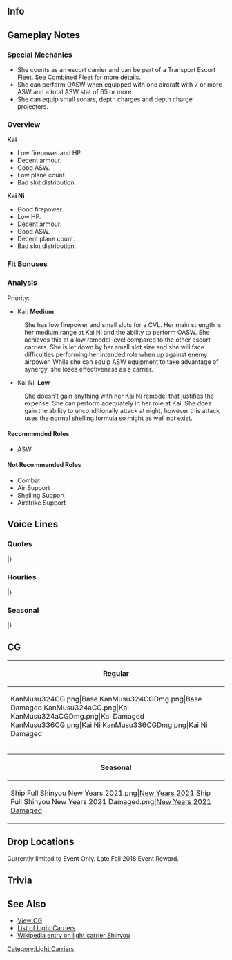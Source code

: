 ==Info==
{{KanmusuInfo|ID=324}}
{{KanmusuInfo|ID=324a}}
{{KanmusuInfo|ID=336}}

==Gameplay Notes==
===Special Mechanics===
* She counts as an escort carrier and can be part of a Transport Escort Fleet. See [[Combined Fleet]] for more details.
* She can perform OASW when equipped with one aircraft with 7 or more ASW and a total ASW stat of 65 or more.
* She can equip small sonars, depth charges and depth charge projectors.

===Overview===
'''Kai'''
* Low firepower and HP.
* Decent armour.
* Good ASW.
* Low plane count.
* Bad slot distribution.

'''Kai Ni'''
* Good firepower.
* Low HP.
* Decent armour.
* Good ASW.
* Decent plane count.
* Bad slot distribution.

===Fit Bonuses===
{{:{{BASEPAGENAME}}/Equipment Bonuses}}
{{clear}}

===Analysis===
Priority: 

* Kai: '''Medium'''
: She has low firepower and small slots for a CVL. Her main strength is her medium range at Kai Ni and the ability to perform OASW. She achieves this at a low remodel level compared to the other escort carriers. She is let down by her small slot size and she will face difficulties performing her intended role when up against enemy airpower. While she can equip ASW equipment to take advantage of synergy, she loses effectiveness as a carrier.

* Kai Ni: '''Low'''
: She doesn't gain anything with her Kai Ni remodel that justifies the expense. She can perform adequately in her role at Kai. She does gain the ability to unconditionally attack at night, however this attack uses the normal shelling formula so might as well not exist.

====Recommended Roles====
* ASW

====Not Recommended Roles====
* Combat
* Air Support
* Shelling Support
* Airstrike Support

==Voice Lines==
===Quotes===
{{ShipquoteHeader}}
{{ShipquoteKai
|scenario = Introduction
|origin = Guten Tag…い、いえ…こんにちは…あたし、神鷹って名前…その…航空母艦です…まだ色々と慣れなくて…ごめんなさい…でも、頑張ります。
|translation = Guten Tag...I-I mean...hello...my name's Shinyou...I'm an aircraft carrier...I'm sorry...I'm still getting used to things... but, I'll do my best.
|audio = Shinyou-Intro.mp3
}}
{{ShipquoteKai
|scenario = Introduction
|kai = yes
|origin = Guten！いいえ、提督…おはようございます。航空母艦神鷹ここに…まだ全てに慣れている訳ではなくてごめんなさい…でも、今日も頑張ります。
|translation = Guten! I mean, good morning, Admiral. Aircraft carrier Shinyou reporting in...I'm sorry I'm still getting used to things... but, I'll do my best today as well.
|audio = ShinyouKai-Intro.mp3
}}
{{ShipquoteKai
|scenario = Introduction
|kai2 = yes
|origin = 提督、おはようございます。航空母艦神鷹ここに…少しずつ艦隊にも慣れてきました。提督や皆さんのお役に立てる様…今日も頑張ります。
|translation = Good morning, Admiral. Aircraft carrier Shinyou reporting in...I've gotten used to the fleet here a bit...I hope to do my best today to be of use to you and everyone else, Admiral.
|audio = ShinyouKaiNi-Intro.mp3
}}
{{ShipquoteKai
|scenario = Library
|origin = 航空母艦神鷹です。神戸に避難していた、ドイツの客船でしたが…帰国は困難でした。後に日本海軍に渡され、空母へと改装されました。船団航路を守る海上護衛総隊に所属し、対潜掃討任務に就きました。姉たちの敵に一矢報いたかった…けれど…夜…夜の海は嫌…怖いです！
|translation = I'm the aircraft carrier Shinyou. I was hiding in Kobe as a German passenger ship...I wasn't able to return to my country. I was then given to the Japanese navy, and was reformed into an aircraft carrier. I was deployed on ASW missions as part of the Maritime Escort Division to protect convoy routes. I wanted to take revenge on the enemies for my sisters, but... I.. I hate the night sea...it's scary!
|audio = Shinyou-Library.mp3
}}
{{ShipquoteKai
|scenario = Secretary 1
|origin = Ja！神鷹、配備に着きます。
|translation = Yes! Shinyou, ready for deployment.
|audio = Shinyou-Sec1.mp3
}}
{{ShipquoteKai
|scenario = Secretary 1
|kai = yes
|origin = はい。航空母艦神鷹、配備に着きます。
|translation = Yes. Aircraft carrier Shinyou, ready for deployment.
|audio = ShinyouKai-Sec1.mp3
}}
{{ShipquoteKai
|scenario = Secretary 1
|kai2 = yes
|origin = 航空母艦神鷹、了解しました。
|translation = Aircraft carrier Shinyou, roger that.
|audio = ShinyouKaiNi-Sec1.mp3
}}
{{ShipquoteKai
|scenario = Secretary 2
|origin = あの、提督…間違ってません…よね？
|translation = Um, Admiral...I'm not doing it wrong...correct?
|audio = Shinyou-Sec2.mp3
}}
{{ShipquoteKai
|scenario = Secretary 2
|kai = yes
|origin = あの、提督…あたし…お役に立っていますか？
|translation = Um, Admiral...am I...being helpful?
|audio = ShinyouKai-Sec2.mp3
}}
{{ShipquoteKai
|scenario = Secretary 2
|kai2 = yes
|origin = 提督…もっと皆さんを守れる様、あたし、頑張ります！
|translation = Admiral...I'll work harder so I can protect everyone!
|audio = ShinyouKaiNi-Sec2.mp3
}}
{{ShipquoteKai
|scenario = Secretary 3
|origin = シャルンホルス…ト…じゃない…神鷹です。はい、「神」の「鷹」と書いて「神鷹」。あまりまだ慣れてなくてごめんなさい。艦隊に早く慣れるよう努めます。
|translation = I'm Scharnhors...t...I mean...Shinyou. Yes, you write the symbol for "god" and "eagle" and that reads "Shinyou." I'm sorry that I'm still getting used to things. I'll do my best to getting used to around here.
|audio = Shinyou-Sec3.mp3
}}
{{ShipquoteKai
|scenario = Secretary 3
|kai = yes
|origin = シャルンホー…いえ、ごめんなさい。航空母艦神鷹です。「神」の「鷹」と書いて「神鷹」。あまりまだ慣れてなくてごめんなさい。艦隊に早く慣れるよう努めます。
|translation = I'm Scharnho...sorry...I'm the aircraft carrier Shinyou. You write the symbol for "god" and "eagle" and that reads "Shinyou." I'm sorry that I'm still getting used to things. I'll do my best to getting used to around here.
|audio = ShinyouKai-Sec3.mp3
}}
{{ShipquoteKai
|scenario = Secretary 3
|kai2 = yes
|origin = このStuka…この翼で…皆さんを、お守りします。
|translation = With these Stuka...With these wings...I'll protect everyone.
|audio = ShinyouKaiNi-Sec3.mp3
}}
{{ShipquoteKai
|scenario = Secretary Idle
|origin = 神戸は…良い町でした…あたしはずっと動けなくて…でも今は…いえ、いつかまた客船に…きっと！
|translation = Kobe...was a great city...I couldn't move an inch at the time...but now...no...one day I'll be a passenger ship...again!
|audio = Shinyou-Idle.mp3
}}
{{ShipquoteKai
|scenario = Secretary (Married)
|origin = あの…神戸牛って…いえ、あたしも食べたことはない…です。あの、重巡さんが好きだって…良いですね…いつか平和になったら…あたしも食べてみたい…です。
|translation = Um...is Kobe Beef...oh, I've never had it... Um, the one heavy cruiser said she liked it...sounds nice...one day when it becomes peaceful...I would like to try it...as well.
|audio = Shinyou-SecMarried.mp3
}}
{{ShipquoteKai
|scenario = Wedding
|origin = 提督、お呼びでしょうか？あ、あの、あたしは…その…あ…はい！海上護衛総隊…少しずつ戦力が整備されて…え？そうゆうことではなくて…？あの…その箱は…？
|translation = Did you call, Admiral? Ah, um, I um...ah...yes! The Maritime Escort Division...has been gradually getting...eh? It's not about that...? Um...what is that box...?
|audio = Shinyou-Wedding.mp3
}}
{{ShipquoteKai
|scenario = Player's Score
|origin = あの…あたし、お持ちします。こちらでいいでしょうか？
|translation = Um...I'll bring it over. Is this what you needed?
|audio = Shinyou-PlayerScore.mp3
}}
{{ShipquoteKai
|scenario = Joining the Fleet
|origin = 海上護衛総隊、航空母艦神鷹…出撃いたします。
|translation = Marine escort corps, aircraft carrier Shinyou...ready to sortie.
|audio = Shinyou-JoinFleet.mp3
}}
{{ShipquoteKai
|scenario = Equipment 1
|origin = あの…「きゅう～なな」艦攻は？
|translation = Um...where's my "nine seven" torpedo bomber?
|audio = Shinyou-Equip1.mp3
}}
{{ShipquoteKai
|scenario = Equipment 1
|kai = yes
|origin = 九七艦攻…良い機体です。磨けば、まだ戦えます！
|translation = 97 torpedo bomber...it's a nice plane. If I brush it up a bit, it can still be used!
|audio = ShinyouKai-Equip1.mp3
}}
{{ShipquoteKai
|scenario = Equipment 2
|origin = あの…Danke schön！
|translation = Um...Thank you very much!
|audio = Shinyou-Equip2.mp3
}}
{{ShipquoteKai
|scenario = Equipment 2
|kai = yes
|origin = あの、Danke!いえ、ありがとうございます。
|translation = Um, thanks! I mean, thank you very much.
|audio = ShinyouKai-Equip2.mp3
}}
{{ShipquoteKai
|scenario = Equipment 3
|origin = ごめんなさい。
|translation = I'm sorry.
|audio = Shinyou-Equip3.mp3
}}
{{ShipquoteKai
|scenario = Supply
|origin = Danke。あ…ありがとう。
|translation = Thanks. Th..Thank you.
|audio = Shinyou-Supply.mp3
}}
{{ShipquoteKai
|scenario = Docking (Minor Damage)
|origin = Nicht gut…下がりますね。
|translation = Not good...I'm backing down.
|audio = Shinyou-DockMinor.mp3
}}
{{ShipquoteKai
|scenario = Docking (Major Damage)
|origin = ご…ごめんなさい。私、なるべく…なるべく…早く治しますから…
|translation = I...I'm sorry. I'll try...I'll try...to heal up quickly...
|audio = Shinyou-DockMajor.mp3
}}
{{ShipquoteKai
|scenario = Construction
|origin = 新しいお友達が…あの、その…
|translation = A new friend has...ah, um...
|audio = Shinyou-Construction.mp3
}}
{{ShipquoteKai
|scenario = Returning from Sortie
|origin = 艦隊が…無事、港に着きました。良かったです。
|translation = The fleet has...safely arrived at the harbor. That's good.
|audio = Shinyou-SortieReturn.mp3
}}
{{ShipquoteKai
|scenario = Starting a Sortie
|origin = 航空母艦神鷹…対潜掃討に出撃いたします。み…皆さん、どうぞよろしくお願い致します。
|translation = Aircraft carrier Shinyou... Sortieing on an ASW sweep. E...everyone, let's do this together.
|audio = Shinyou-Sortie.mp3
}}
{{ShipquoteKai
|scenario = Starting a Battle
|origin = て、敵ですか？ど、どこ？致し方ありません…攻撃隊、発艦始めてください！
|translation = E-Enemies? Wh-Where? I have no choice... Attack squadrons, please begin takeoff!
|audio = Shinyou-BattleStart.mp3
}}
{{ShipquoteKai
|scenario = Attack
|origin = 神鷹航空隊、攻撃開始してください。
|translation = Please begin the attack, my air wing.
|audio = Shinyou-Attack.mp3
}}
{{ShipquoteKai
|scenario = Air Battle/ Daytime Spotting/ Night Battle Attack 
|origin = 神鷹航空隊、どうか…お願いします。
|translation = I'm counting... on you, my air wing.
|audio = Shinyou-NightAttack.mp3
}}
{{ShipquoteKai
|scenario = Night Battle
|origin = 夜は…あたし…夜は…ダメかも…知れないです。
|translation = Night...I'm...not good...at...night.
|audio = Shinyou-NightBattle.mp3
}}
{{ShipquoteKai
|scenario = MVP
|origin = あたし、その…あの…ありがとう…ございます。皆さんのお役に立てて、あたし神鷹は、嬉しいです…良かった…
|translation = I, um...thank you...very much. I'm glad that I was helpful, I, Shinyou, am very happy...I'm glad...
|audio = Shinyou-MVP.mp3
}}
{{ShipquoteKai
|scenario = Minor Damage 1
|origin = 嫌だ！怖い！
|translation = No! I'm scared!
|audio = Shinyou-MinorDmg1.mp3
}}
{{ShipquoteKai
|scenario = Minor Damage 2
|origin = いやああ！魚雷…ですか？嫌だ！
|translation = Nooo! Torpedoes...? Nooo!
|audio = Shinyou-MinorDmg2.mp3
}}
{{ShipquoteKai
|scenario = Major Damage
|origin = いやあ！火災？燃料に引火したら…ああ！
|translation = No! Fire? If that ignites my fuel...ahh!
|audio = Shinyou-MajorDmg.mp3
}}
{{ShipquoteKai
|scenario = Sunk
|origin = 沈む…また…沈むのね…？暗い…海の中…怖い…こ…わ…
|translation = I'm sinking...I'm sinking...again? It's dark...the sea...I'm scared...I'm sc...a...
|audio = Shinyou-Sunk.mp3
}}
|} <references/>

{{clear}}

===Hourlies===
{{ShipquoteHeader | type = hourly}}
{{ShipquoteKai
|scenario = 00:00 
|origin = 提督、午前０時です。今晩は私が担当致します。
|translation = It's 12am, Admiral. I'll be of service for you tonight.
|audio = ShinyouKai-00.mp3
}}
{{ShipquoteKai
|scenario = 01:00 
|origin = マル…ヒトマルマル。異常はありません。
|translation = 0...100. No problem here.
|audio = ShinyouKai-01.mp3
}}
{{ShipquoteKai
|scenario = 02:00 
|origin = マルフタマルマル。ふぅ～
|translation = 0200. Whew.
|audio = ShinyouKai-02.mp3
}}
{{ShipquoteKai
|scenario = 03:00 
|origin = マルサンマルマル。あの…いえ、なんでも。
|translation = 0300. Um...oh, it's nothing.
|audio = ShinyouKai-03.mp3
}}
{{ShipquoteKai
|scenario = 04:00 
|origin = マルヨンマルマル。提督、そろそろ夜が…明けます…良かった…もうすぐ朝…です。
|translation = 0400. Admiral, the nights about to be over...phew...it's almost morning.
|audio = ShinyouKai-04.mp3
}}
{{ShipquoteKai
|scenario = 05:00 
|origin = マルゴーマルマル。提督、見てください！朝日が！ほら、明るくなってきて…良かった…
|translation = 0500. Look, Admiral! The sun's rising! Look, it's becoming brighter...phew...
|audio = ShinyouKai-05.mp3
}}
{{ShipquoteKai
|scenario = 06:00 
|origin = マルロクマルマル。朝に…なりました！艦隊に総員起こしを掛けます。皆さん、朝です！
|translation = 0600. It's...morning! I'll go assemble the fleet. It's morning, everyone!
|audio = ShinyouKai-06.mp3
}}
{{ShipquoteKai
|scenario = 07:00 
|origin = マルナナマルマル。提督、朝食をご用意しました。はい、お料理は好き…です…楽しい。
|translation = 0700. I've prepared breakfast, Admiral. Yes, I like cooking...it's fun.
|audio = ShinyouKai-07.mp3
}}
{{ShipquoteKai
|scenario = 08:00 
|origin = マルハチマルマル。コーヒーのおかわり、いかがですか？はい、どうぞ。熱いです…えへぇ、嬉しい…
|translation = 0800. Would you like some more coffee? Here, it's hot...Ehe, I'm glad...
|audio = ShinyouKai-08.mp3
}}
{{ShipquoteKai
|scenario = 09:00 
|origin = マルキュウマルマル。昔を思い出して…はい、お料理も給仕も楽しいです。す、すみません。
|translation = 0900. I was remembering the past... Yes, I enjoy cooking and serving. I-I'm sorry.
|audio = ShinyouKai-09.mp3
}}
{{ShipquoteKai
|scenario = 10:00 
|origin = ヒトマルマルマル。はい、演習ですね。了解です。対潜掃討部隊を編成します。
|translation = 1000. Yes, we're doing exercises? Roger that. I'll organize a ASW sweep fleet.
|audio = ShinyouKai-10.mp3
}}
{{ShipquoteKai
|scenario = 11:00 
|origin = ヒトヒトマルマル。佐渡さん！元気ですね！今日もよろしくお願いします。
|translation = 1100. Sado-san! Looks like you're doing well! Have a wonderful day.
|audio = ShinyouKai-11.mp3
}}
{{ShipquoteKai
|scenario = 12:00 
|origin = ヒトフタマルマル。提督、お昼をご用意しました。ソーセージとジャガイモとドイツパンも焼いてみたんです…こちらに。あ、多すぎましたか？
|translation = 1200. I've prepared lunch, Admiral. I've made sausage, potatoes, and baked from German bread...here. Ah, was this too much?
|audio = ShinyouKai-12.mp3
}}
{{ShipquoteKai
|scenario = 13:00 
|origin = ヒトサンマルマル。お昼、多すぎましたか？でも、沢山食べていただけて、あたし…幸せ…です。
|translation = 1300. Was lunch too much for you? Although, you ate all of this...I'm...very happy.
|audio = ShinyouKai-13.mp3
}}
{{ShipquoteKai
|scenario = 14:00 
|origin = ヒトヨンマルマル。大東さん！今日も元気ですね！はい、あたしも頑張ります。
|translation = 1400. Daitou-san! Looks like you're doing well today! Yes, I'll do my best as well.
|audio = ShinyouKai-14.mp3
}}
{{ShipquoteKai
|scenario = 15:00 
|origin = ヒトゴーマルマ…あ！択捉さん！お疲れ様です。はい、あたしも元気にやっています。今は幸せです。
|translation = 150...ah! Etorofu-san! Good work. Yes, I'm doing well. I'm very happy right now.
|audio = ShinyouKai-15.mp3
}}
{{ShipquoteKai
|scenario = 16:00 
|origin = ヒトロクマルマル。提督、もうすぐ夕方…もうすぐ…夜です。夜は、嫌…ですね…夜は…
|translation = 1600. Admiral, it's almost evening...it's almost...night time. I...don't like...the night...
|audio = ShinyouKai-16.mp3
}}
{{ShipquoteKai
|scenario = 17:00 
|origin = ヒトナナマルマル。夕日が…綺麗だけど、あたしには悲しい色に見えます。寂しい色に…
|translation = 1700. The sunset...it's beautiful, but the color looks sad to me. A lonely color...
|audio = ShinyouKai-17.mp3
}}
{{ShipquoteKai
|scenario = 18:00 
|origin = ヒトハチマルマル。日が落ちました…夜…です…あ…夕食の準備しないとです…ね…すみません。
|translation = 1800. The sun has set...it's night...time...ah...I need to prepare supper...I'm...sorry.
|audio = ShinyouKai-18.mp3
}}
{{ShipquoteKai
|scenario = 19:00 
|origin = ヒトキュウマルマル。提督、夕食の準備こちらに。大丈夫です！夕食はドイツ式ではなく、客船時代のディナーコースを…ご用意…しました…召し上がって。
|translation = 1900. Admiral, I've prepared supper. Don't worry! It's not German style, but it's a dinner that I've prepared while I was a passenger ship...please...help yourself.
|audio = ShinyouKai-19.mp3
}}
{{ShipquoteKai
|scenario = 20:00 
|origin = フタマルマルマル。海は、夜の海…警戒します。
|translation = 2000. The sea, the night sea... I'll be on the lookout.
|audio = ShinyouKai-20.mp3
}}
{{ShipquoteKai
|scenario = 21:00 
|origin = フタヒトマルマル。敵潜水艦、警戒しないと…
|translation = 2100. I'll need to be on the lookout for enemy submarines...
|audio = ShinyouKai-21.mp3
}}
{{ShipquoteKai
|scenario = 22:00 
|origin = フタフタマルマル。提督…暖かい…ここは…安全ですか？安心してもいいで…はい…
|translation = 2200. Admiral...warm...this place is safe right? Is it alright to not worry...yes...
|audio = ShinyouKai-22.mp3
}}
{{ShipquoteKai
|scenario = 23:00 
|origin = フタサンマルマル。提督、danke…あたし…ありがとうございます…あの、落ち着きました…
|translation = 2300. Thank you, Admiral...I...thank you very much...I'm, alright now...
|audio = ShinyouKai-23.mp3
}}
|} <references/>

{{clear}}

===Seasonal===
{{SeasonalHeaderOld}}
{{SeasonalQuote
|scenario = [[Seasonal/Saury_2018|Saury 2018]]
|origin = 秋刀魚ですか？お魚の？…分かりました、私も頑張ります。まずは、装備と航空機材の準備、ですね？
|translation =	Saury? Is it a fish? ...I understand, I'll work hard too. First I'll need to prepare my equipment and planes right?
|audio = Shinyou_Sec1_Saury_2018.mp3
|notes = 
}}
{{SeasonalQuote
|scenario = [[Seasonal/Late_Autumn_2018|Late Autumn 2018]]
|origin = 秋は…秋が深まると…海が嫌いになります。なぜ？いつものあんなに大好きな、きれいな海なのに…
|translation =	When autumn... when it deepens... I start to hate the sea. Why is that? It's the same beautiful sea I love so much...
|audio = Shinyou_Late_Autumn_2018_Sec1.mp3
|notes = Secretary 
}}
{{SeasonalQuote
|scenario = [[Seasonal/Late_Autumn_2018|Late Autumn 2018]]
|origin = 大鷹姉さん…あぁ、鳳翔さん、お鍋ですか？はい、お手伝いします。うわぁ、美味しそう。素敵です。
|translation =	Taiyou-neesan... Ah, Houshou, are you making a hotpot? Yes, I'll help. Whoa, it looks good. It's wonderful.
|audio = Shinyou_Late_Autumn_2018_Sec2.mp3
|notes = Secretary 2
}}
{{SeasonalQuote
|scenario = [[Seasonal/Christmas_2018|Christmas 2018]]
|origin = あの、あたしもstollen作ってみました。どぞ！
|translation =	Ummm, I made some stollen too. Help yourself!
|audio = Shinyou_Christmas_2018_Sec1.mp3
|notes = 
}}
{{SeasonalQuote
|scenario = [[Seasonal/New_Year_2019|New Years 2019]]
|origin = 提督、新年あけまして、おめでとうございます。
|translation =	Admiral, a very Happy New Year to you.
|audio = Shinyou_New_Year_2019_Sec1.mp3
|notes = 
}}
{{SeasonalQuote
|scenario = [[Seasonal/Setsubun_2019|Setsubun 2019]]
|origin = セッツブウン。私もいいですか？え、えい！
|translation =	Settsubuun. Can I join in too? Ta-take this!
|audio = Shinyou_Setsubun_2019_Sec1.mp3
|notes = 
}}
{{SeasonalQuote
|scenario = [[Seasonal/Valentine%27s_Day_2019|Valentine's Day 2019]]
|origin = 提督、schokoladeを、あの、もしよかったら…あぁ、danke！ありがとうございます！
|translation =	Admiral, chocolate, umm, if it's alright with you... Ah, thanks! Thank you very much!
|audio = Shinyou_Valentines_2019_Sec1.mp3
|notes = 
}}
{{SeasonalQuote
|scenario = [[Seasonal/White_Day_2019|White Day 2019]]
|origin = 提督、あの…ありがとうございます。Danke。
|translation =	Admiral, umm... thank you very much. Thanks.
|audio = Shinyou_White_Day_2019_Sec1.mp3
|notes = 
}}
{{SeasonalQuote
|scenario = [[Seasonal/Coming_of_Spring_2019|Coming of Spring 2019]]
|origin = 鳳翔さん、お手伝いします。お花見楽しそう。お料理も、きれい。桜の下に運ぶのですね？
|translation =	Houshou, let me help you. Cherry blossom viewing looks so fun. The food looks good too. I just need to bring this to under the sakura tree right?
|audio = Shinyou_Spring_2019_Sec1.mp3
|notes = 
}}
{{SeasonalQuote
|scenario = [[Seasonal/Sixth_Anniversary|6th Anniversary]]
|origin = 提督、あの…六周年おめでとうございます。
|translation =	Admiral, umm... Congratulations on the 6th Anniversary.
|audio = Shinyou_6th_Anniversary_Sec2.mp3
|notes = Secretary 2
}}
{{SeasonalQuote
|scenario = [[Seasonal/Rainy_Season_2019|Rainy Season 2019]]
|origin = 梅雨の季節…ですね。雨は困るけれど…でも、てるてる坊主、可愛いです。私も作ってみました。
|translation =	It's "tsooyoo", right...? Rain can be a bit problematic... but teruteru bouzu are so cute! I tried making some too!
|audio = Shinyou_Rainy_Season_2019_Sec1.mp3
|notes = 
}}
{{SeasonalQuote
|scenario = [[Seasonal/Seventh_Anniversary|7th Anniversary 2020]]
|origin = 提督、あ、あの、七周年おめでとうございます。
|translation =	Admiral, uh-umm, congratulations on the 7th Anniversary.
|audio = Shinyou_7th_Anniversary_Secretary_2.mp3
|notes = Secretary 2
}}
{{SeasonalQuote
|scenario = [[Seasonal/Eighth_Anniversary|8th Anniversary]]
|origin = 提督、ついに八周年って。あぁ、おめでとうございます。
|translation =	Admiral, I heard it's the 8th Anniversary. Ah, congratulations.
|audio = Shinyou_8th Anniversary_Secretary_1.mp3
|notes = 
}}
|}<references/>

{{clear}}

==CG==
{| class="mw-collapsible mw-collapsed wikitable" style="width: 100%;"
!Regular
|-
|<gallery>
KanMusu324CG.png|Base
KanMusu324CGDmg.png|Base Damaged
KanMusu324aCG.png|Kai
KanMusu324aCGDmg.png|Kai Damaged
KanMusu336CG.png|Kai Ni
KanMusu336CGDmg.png|Kai Ni Damaged
</gallery>
|}

{| class="mw-collapsible mw-collapsed wikitable" style="width: 100%;"
!Seasonal
|-
|<gallery>
Ship Full Shinyou New Years 2021.png|[[Seasonal/New_Year_2021|New Years 2021]]
Ship Full Shinyou New Years 2021 Damaged.png|[[Seasonal/New_Year_2021|New Years 2021 Damaged]]
</gallery>
|}

==Drop Locations==
Currently limited to Event Only. Late Fall 2018 Event Reward.

==Trivia==

==See Also==
*[[{{PAGENAMEE}}/Gallery|View {{PAGENAME}} CG]]
*[[Elitecvl|List of Light Carriers]]
*[[wikipedia:Japanese_aircraft_carrier_Shin%27yō|Wikipedia entry on light carrier Shinyou]]
 {{shiplist}}
[[Category:Light Carriers]]